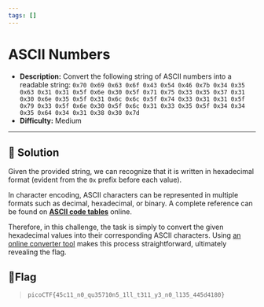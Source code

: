 ---
tags: []
---
# ASCII Numbers

- **Description:** Convert the following string of ASCII numbers into a readable string:
`0x70 0x69 0x63 0x6f 0x43 0x54 0x46 0x7b 0x34 0x35 0x63 0x31 0x31 0x5f 0x6e 0x30 0x5f 0x71 0x75 0x33 0x35 0x37 0x31 0x30 0x6e 0x35 0x5f 0x31 0x6c 0x6c 0x5f 0x74 0x33 0x31 0x31 0x5f 0x79 0x33 0x5f 0x6e 0x30 0x5f 0x6c 0x31 0x33 0x35 0x5f 0x34 0x34 0x35 0x64 0x34 0x31 0x38 0x30 0x7d`
- **Difficulty:** Medium

---

## 🔎 Solution
Given the provided string, we can recognize that it is written in hexadecimal format (evident from the `0x` prefix before each value).

In character encoding, ASCII characters can be represented in multiple formats such as decimal, hexadecimal, or binary. 
A complete reference can be found on [**ASCII code tables**](https://www.ascii-code.com/) online.

Therefore, in this challenge, the task is simply to convert the given hexadecimal values into their corresponding ASCII characters. 
Using [an online converter tool](https://www.dcode.fr/ascii-code) makes this process straightforward, ultimately revealing the flag.


## 🚩Flag
> `picoCTF{45c11_n0_qu35710n5_1ll_t311_y3_n0_l135_445d4180}`